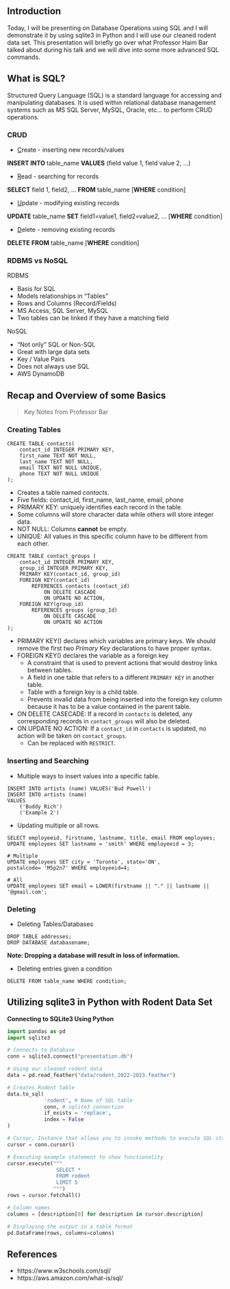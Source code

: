 ## Introduction

Today, I will be presenting on Database Operations using SQL and I will demonstrate 
it by using sqlite3 in Python and I will use our cleaned rodent data set. This 
presentation will briefly go over what Professor Haim Bar talked about during his 
talk and we will dive into some more advanced SQL commands. 

## What is SQL?

Structured Query Language (SQL) is a standard language for accessing and manipulating 
databases. It is used within relational database management systems such as MS SQL 
Server, MySQL, Oracle, etc... to perform CRUD operations.

### CRUD

+ [C]{.underline}reate - inserting new records/values

**INSERT INTO** table_name **VALUES** (field value 1, field value 2, ...) 

+ [R]{.underline}ead - searching for records

**SELECT** field 1, field2, ... **FROM** table_name [**WHERE** condition]

+ [U]{.underline}pdate - modifying existing records

**UPDATE** table_name **SET** field1=value1, field2=value2, ... [**WHERE** condition]

+ [D]{.underline}elete - removing existing records

**DELETE** **FROM** table_name [**WHERE** condition]

### RDBMS vs NoSQL

RDBMS

+ Basis for SQL
+ Models relationships in "Tables"
+ Rows and Columns (Record/Fields)
+ MS Access, SQL Server, MySQL
+ Two tables can be linked if they have a matching field

NoSQL 

+ "Not only" SQL or Non-SQL
+ Great with large data sets
+ Key / Value Pairs
+ Does not always use SQL
+ AWS DynamoDB

## Recap and Overview of some Basics

> Key Notes from Professor Bar

### Creating Tables

```
CREATE TABLE contacts(
	contact_id INTEGER PRIMARY KEY,
	first_name TEXT NOT NULL,
	last_name TEXT NOT NULL,
	email TEXT NOT NULL UNIQUE,
	phone TEXT NOT NULL UNIQUE
);
```
+ Creates a table named *contacts*.
+ Five fields: contact_id, first_name, last_name, email, phone
+ PRIMARY KEY: uniquely identifies each record in the table.
+ Some columns will store character data while others will store integer data.
+ NOT NULL: Columns **cannot** be empty.
+ UNIQUE: All values in this specific column have to be different from each other. 

```
CREATE TABLE contact_groups (
	contact_id INTEGER PRIMARY KEY,
	group_id INTEGER PRIMARY KEY,
	PRIMARY KEY(contact_id, group_id)
	FOREIGN KEY(contact_id)
		REFERENCES contacts (contact_id)
			ON DELETE CASCADE
			ON UPDATE NO ACTION,
	FOREIGN KEY(group_id)
		REFERENCES groups (group_Id)
			ON DELETE CASCADE
			ON UPDATE NO ACTION
);
```
+ PRIMARY KEY() declares which variables are primary keys. We should remove the first 
  two *Primary Key* declarations to have proper syntax.
+ FOREIGN KEY() declares the variable as a foreign key
    + A constraint that is used to prevent actions that would 
      destroy links between tables.
    + A field in one table that refers to a different `PRIMARY KEY` in another table. 
    + Table with a foreign key is a child table.
    + Prevents invalid data from being inserted into the foreign key column 
      because it has to be a value contained in the parent table.
+ ON DELETE CASECADE: If a record in `contacts` is deleted, any corresponding 
  records in `contact_groups` will also be deleted.
+ ON UPDATE NO ACTION: If a `contact_id` in `contacts` is updated, no action will be 
  taken on `contact_groups`.
    + Can be replaced with `RESTRICT`.

### Inserting and Searching

 + Multiple ways to insert values into a specific table.

```
INSERT INTO artists (name) VALUES('Bud Powell')
INSERT INTO artists (name)
VALUES
	('Buddy Rich')
	('Example 2')
 ```

+ Updating multiple or all rows.

 ```
SELECT employeeid, firstname, lastname, title, email FROM employees;
UPDATE employees SET lastname = 'smith' WHERE employeeid = 3;
 
# Multiple
UPDATE employees SET city = 'Toronto', state='ON', 
postalcode= 'M5p2n7' WHERE employeeid=4;

# All
UPDATE employees SET email = LOWER(firstname || "." || lastname || '@gmail.com';
```

### Deleting 

+ Deleting Tables/Databases
```
DROP TABLE addresses;
DROP DATABASE databasename;
```

**Note: Dropping a database will result in loss of information.**

+ Deleting entries given a condition
```
DELETE FROM table_name WHERE condition;
```

## Utilizing sqlite3 in Python with Rodent Data Set

**Connecting to SQLite3 Using Python**

```python
import pandas as pd
import sqlite3

# Connects to Database
conn = sqlite3.connect("presentation.db")

# Using our cleaned rodent data
data = pd.read_feather("data/rodent_2022-2023.feather")
```

```python
# Creates Rodent table
data.to_sql(
            'rodent', # Name of SQL table
            conn, # sqlite3 connection
            if_exists = 'replace',
            index = False
)

# Cursor, Instance that allows you to invoke methods to execute SQL statements.
cursor = conn.cursor()

# Executing example statement to show functionality
cursor.execute("""
                SELECT *
                FROM rodent
                LIMIT 5
               """)
rows = cursor.fetchall()

# Column names
columns = [description[0] for description in cursor.description]

# Displaying the output in a table format
pd.DataFrame(rows, columns=columns)
```

## References

+ https://www.w3schools.com/sql/
+ https://aws.amazon.com/what-is/sql/
